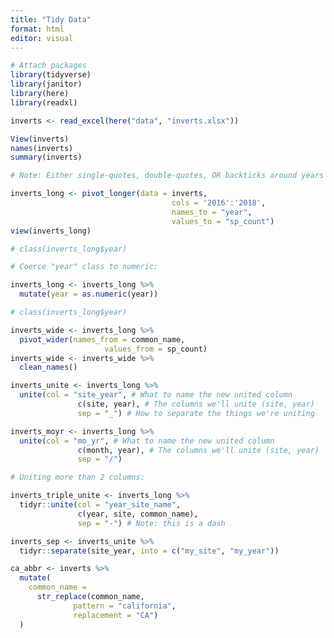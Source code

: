 ```yaml
---
title: "Tidy Data"
format: html
editor: visual
---
```


```r
# Attach packages
library(tidyverse)
library(janitor)
library(here)
library(readxl)
```

```r
inverts <- read_excel(here("data", "inverts.xlsx"))

View(inverts)
names(inverts)
summary(inverts)

# Note: Either single-quotes, double-quotes, OR backticks around years work!

inverts_long <- pivot_longer(data = inverts, 
                                    cols = '2016':'2018',
                                    names_to = "year",
                                    values_to = "sp_count")
view(inverts_long)

# class(inverts_long$year)

# Coerce "year" class to numeric: 

inverts_long <- inverts_long %>% 
  mutate(year = as.numeric(year))

# class(inverts_long$year)

inverts_wide <- inverts_long %>% 
  pivot_wider(names_from = common_name, 
                     values_from = sp_count)
inverts_wide <- inverts_wide %>% 
  clean_names()

inverts_unite <- inverts_long %>% 
  unite(col = "site_year", # What to name the new united column
               c(site, year), # The columns we'll unite (site, year)
               sep = "_") # How to separate the things we're uniting

inverts_moyr <- inverts_long %>% 
  unite(col = "mo_yr", # What to name the new united column
               c(month, year), # The columns we'll unite (site, year)
               sep = "/")

# Uniting more than 2 columns: 

inverts_triple_unite <- inverts_long %>% 
  tidyr::unite(col = "year_site_name",
               c(year, site, common_name),
               sep = "-") # Note: this is a dash

inverts_sep <- inverts_unite %>% 
  tidyr::separate(site_year, into = c("my_site", "my_year"))

ca_abbr <- inverts %>% 
  mutate(
    common_name = 
      str_replace(common_name, 
              pattern = "california", 
              replacement = "CA")
  )
```
